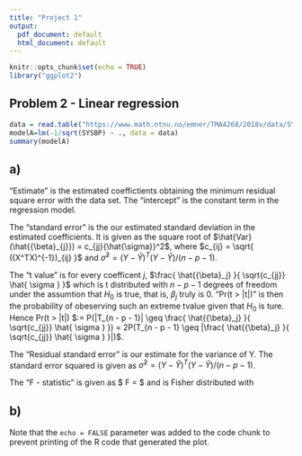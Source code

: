 ```yaml
---
title: "Project 1"
output:
  pdf_document: default
  html_document: default
---
```


```r
knitr::opts_chunk$set(echo = TRUE)
library("ggplot2")
```

## Problem 2 - Linear regression 
```r
data = read.table("https://www.math.ntnu.no/emner/TMA4268/2018v/data/SYSBPreg3uid.txt")
modelA=lm(-1/sqrt(SYSBP) ~ ., data = data)
summary(modelA)
```
## a)
"Estimate" is the estimated coeffictients obtaining the minimum residual square error with the data set. The "intercept" is the constant term in the regression model.

The "standard error" is the our estimated standard deviation in the estimated coefficients. It is given as the square root of $\hat{Var}(\hat{{\beta}_{j}}) = c_{jj}{\hat{\sigma}}^2$, where $c_{ij} = \sqrt{ ((X^TX)^{-1})_{ij} }$ and ${\hat{\sigma}}^2 = (Y - \hat{Y})^T(Y - \hat{Y}) / (n - p - 1)$.

The "t value" is for every coefficent $j$, $\frac{ \hat{{\beta}_j} }{ \sqrt{c_{jj}} \hat{ \sigma } }$ which is t distributed with $n - p - 1$ degrees of freedom under the assumtion that $H_0$ is true, that is, ${\beta}_j$ truly is $0$. "Pr(t > |t|)" is then the probability of obeserving such an extreme tvalue given that $H_0$ is ture. Hence Pr(t > |t|) $:= P(|T_{n - p - 1}| \geq \frac{ \hat{{\beta}_j} }{ \sqrt{c_{jj}} \hat{ \sigma } }) = 2P(T_{n - p - 1} \geq |\frac{ \hat{{\beta}_j} }{ \sqrt{c_{jj}} \hat{ \sigma } }|)$.

The "Residual standard error" is our estimate for the variance of Y. The standard error squared is given as ${ \hat{\sigma} }^2 = (Y - \hat{Y})^T(Y - \hat{Y}) / (n - p - 1)$.

The "F - statistic" is given as $ F =  $ and is Fisher distributed with 

## b)

Note that the `echo = FALSE` parameter was added to the code chunk to prevent printing of the R code that generated the plot.










